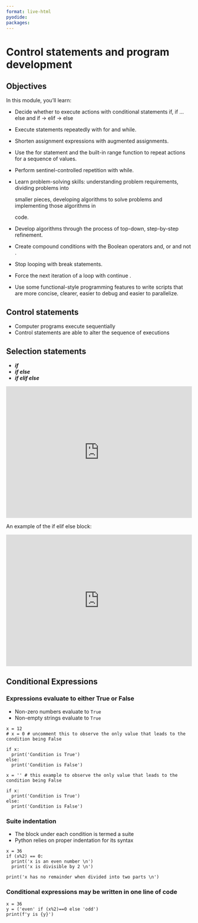```yaml
---
format: live-html
pyodide:
packages:
---
```


# Control statements and program development 
 
## Objectives

In this module, you’ll learn:

-   Decide whether to execute actions with conditional statements if, if ... else and if -\> elif -\> else

-   Execute statements repeatedly with for and while.

-   Shorten assignment expressions with augmented assignments.

-   Use the for statement and the built-in range function to repeat actions for a sequence of values.

-   Perform sentinel-controlled repetition with while.

-   Learn problem-solving skills: understanding problem requirements, dividing problems into

    smaller pieces, developing algorithms to solve problems and implementing those algorithms in

    code.

-   Develop algorithms through the process of top-down, step-by-step refinement.

-   Create compound conditions with the Boolean operators and, or and not .

-   Stop looping with break statements.

-   Force the next iteration of a loop with continue .

-   Use some functional-style programming features to write scripts that are more concise, clearer, easier to debug and easier to parallelize.

## Control statements
- Computer programs execute sequentially
- Control statements are able to alter the sequence of executions

## Selection statements
- ***if***
- ***if else***
- ***if elif else***

<iframe src="https://trinket.io/embed/python3/c1acb1c856b3" width="100%" height="356" frameborder="0" marginwidth="0" marginheight="0" allowfullscreen></iframe>

An example of the if elif else block:

<iframe src="https://trinket.io/embed/python3/cff80103ccf1" width="100%" height="356" frameborder="0" marginwidth="0" marginheight="0" allowfullscreen></iframe>

## Conditional Expressions

### Expressions evaluate to either True or False
- Non-zero numbers evaluate to `True`
- Non-empty strings evaluate to `True`

```pyodide
x = 12
# x = 0 # uncomment this to observe the only value that leads to the condition being False

if x:
  print('Condition is True')
else:
  print('Condition is False')
```

```pyodide
x = '' # this example to observe the only value that leads to the condition being False

if x:
  print('Condition is True')
else:
  print('Condition is False')
```

### Suite indentation
- The block under each condition is termed a suite
- Python relies on proper indentation for its syntax

```pyodide
x = 36
if (x%2) == 0:
  print('x is an even number \n')
  print('x is divisible by 2 \n')
  
print('x has no remainder when divided into two parts \n')
```

### Conditional expressions may be written in one line of code
```pyodide
x = 36
y = ('even' if (x%2)==0 else 'odd')
print(f'y is {y}')
```
